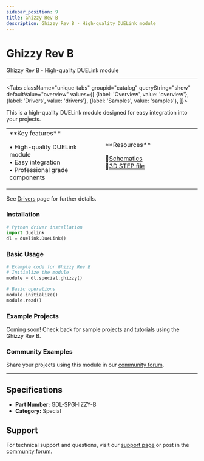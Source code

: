```yaml
---
sidebar_position: 9
title: Ghizzy Rev B
description: Ghizzy Rev B - High-quality DUELink module
---
```



# Ghizzy Rev B

<ProductImageSelector 
  partNumber="spghizzy-b"
  productName="Ghizzy Rev B"
/>

Ghizzy Rev B - High-quality DUELink module

---

<Tabs className="unique-tabs" groupid="catalog" queryString="show" defaultValue="overview"
  values={[
    {label: 'Overview', value: 'overview'},
    {label: 'Drivers', value: 'drivers'},
    {label: 'Samples', value: 'samples'},
  ]}>

<TabItem value="overview">

This is a high-quality DUELink module designed for easy integration into your projects.

<table><td width='50%'>
**Key features**

• High-quality DUELink module<br/>
• Easy integration<br/>
• Professional grade components<br/>

</td><td width='50%'>
**Resources**
 
📄[Schematics](/sch/spghizzy-b.pdf)<br/>
🔩[3D STEP file](/3d/spghizzy-b.step)<br/>

</td></table>

</TabItem>

<TabItem value="drivers">

See [Drivers](../../engine/drivers) page for further details.

### Installation

```python
# Python driver installation
import duelink
dl = duelink.DueLink()
```

### Basic Usage

```python
# Example code for Ghizzy Rev B
# Initialize the module
module = dl.special.ghizzy()

# Basic operations
module.initialize()
module.read()
```

</TabItem>

<TabItem value="samples">

### Example Projects

Coming soon! Check back for sample projects and tutorials using the Ghizzy Rev B.

### Community Examples

Share your projects using this module in our [community forum](https://forums.ghielectronics.com).

</TabItem>

</Tabs>

---

## Specifications

- **Part Number:** GDL-SPGHIZZY-B
- **Category:** Special

## Support

For technical support and questions, visit our [support page](../../support) or post in the [community forum](https://forums.ghielectronics.com).
